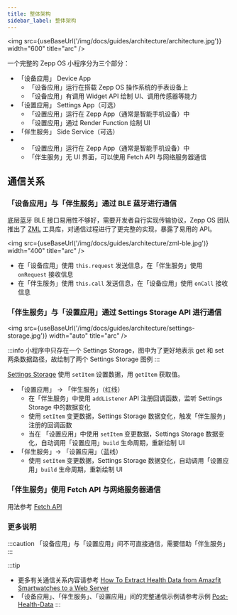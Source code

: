 ```yaml
---
title: 整体架构
sidebar_label: 整体架构
---
```



<img src={useBaseUrl('/img/docs/guides/architecture/architecture.jpg')} width="600" title="arc" />

一个完整的 Zepp OS 小程序分为三个部分：

- 「设备应用」 Device App
  - 「设备应用」运行在搭载 Zepp OS 操作系统的手表设备上
  - 「设备应用」有调用 Widget API 绘制 UI、调用传感器等能力
- 「设置应用」 Settings App（可选）
  - 「设置应用」运行在 Zepp App（通常是智能手机设备）中
  - 「设置应用」通过 Render Function 绘制 UI
- 「伴生服务」 Side Service（可选）
- - 「设置应用」运行在 Zepp App（通常是智能手机设备）中
  - 「伴生服务」无 UI 界面，可以使用 Fetch API 与网络服务器通信

## 通信关系

### 「设备应用」与「伴生服务」通过 BLE 蓝牙进行通信

底层蓝牙 BLE 接口易用性不够好，需要开发者自行实现传输协议，Zepp OS 团队推出了 [ZML](https://github.com/zepp-health/zml) 工具库，对通信过程进行了更完整的实现，暴露了易用的 API。

<img src={useBaseUrl('/img/docs/guides/architecture/zml-ble.jpg')} width="400" title="arc" />

- 在「设备应用」使用 `this.request` 发送信息，在「伴生服务」使用 `onRequest` 接收信息
- 在「伴生服务」使用 `this.call` 发送信息，在「设备应用」使用 `onCall` 接收信息

### 「伴生服务」与「设置应用」通过 Settings Storage API 进行通信

<img src={useBaseUrl('/img/docs/guides/architecture/settings-storage.jpg')} width="auto" title="arc" />

:::info
小程序中只存在一个 Settings Storage，图中为了更好地表示 get 和 set 两条数据路径，故绘制了两个 Settings Storage 图例
:::

[Settings Storage](../../reference//side-service-api/settings-storage.mdx) 使用 `setItem` 设置数据，用 `getItem` 获取值。

- 「设置应用」 -> 「伴生服务」（红线）
  - 在「伴生服务」中使用 `addListener` API 注册回调函数，监听 Settings Storage 中的数据变化
  - 使用 `setItem` 变更数据，Settings Storage 数据变化，触发「伴生服务」注册的回调函数
  - 当在 「设置应用」中使用 `setItem` 变更数据，Settings Storage 数据变化，自动调用「设置应用」`build` 生命周期，重新绘制 UI
- 「伴生服务」-> 「设置应用」（蓝线）
  - 使用 `setItem` 变更数据，Settings Storage 数据变化，自动调用「设置应用」`build` 生命周期，重新绘制 UI

### 「伴生服务」使用 Fetch API 与网络服务器通信

用法参考 [Fetch API](../../reference/side-service-api/fetch.mdx)

### 更多说明

:::caution
「设备应用」与「设置应用」间不可直接通信，需要借助「伴生服务」
:::

:::tip

- 更多有关通信关系内容请参考 [How To Extract Health Data from Amazfit Smartwatches to a Web Server](https://github.com/orgs/zepp-health/discussions/276)
- 「设备应用」、「伴生服务」、「设置应用」间的完整通信示例请参考示例 [Post-Health-Data](https://github.com/zepp-health/zeppos-samples/tree/main/application/2.0/post-health-data)
:::
